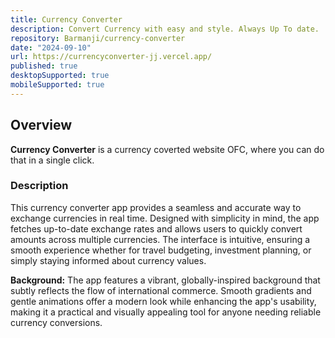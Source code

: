 ```yaml
---
title: Currency Converter
description: Convert Currency with easy and style. Always Up To date.
repository: Barmanji/currency-converter
date: "2024-09-10"
url: https://currencyconverter-jj.vercel.app/
published: true
desktopSupported: true
mobileSupported: true
---
```


## Overview
**Currency Converter** is a currency coverted website OFC, where you can do that in a single click.


### Description
This currency converter app provides a seamless and accurate way to exchange currencies in real time. Designed with simplicity in mind, the app fetches up-to-date exchange rates and allows users to quickly convert amounts across multiple currencies. The interface is intuitive, ensuring a smooth experience whether for travel budgeting, investment planning, or simply staying informed about currency values.

**Background:**
The app features a vibrant, globally-inspired background that subtly reflects the flow of international commerce. Smooth gradients and gentle animations offer a modern look while enhancing the app's usability, making it a practical and visually appealing tool for anyone needing reliable currency conversions.

